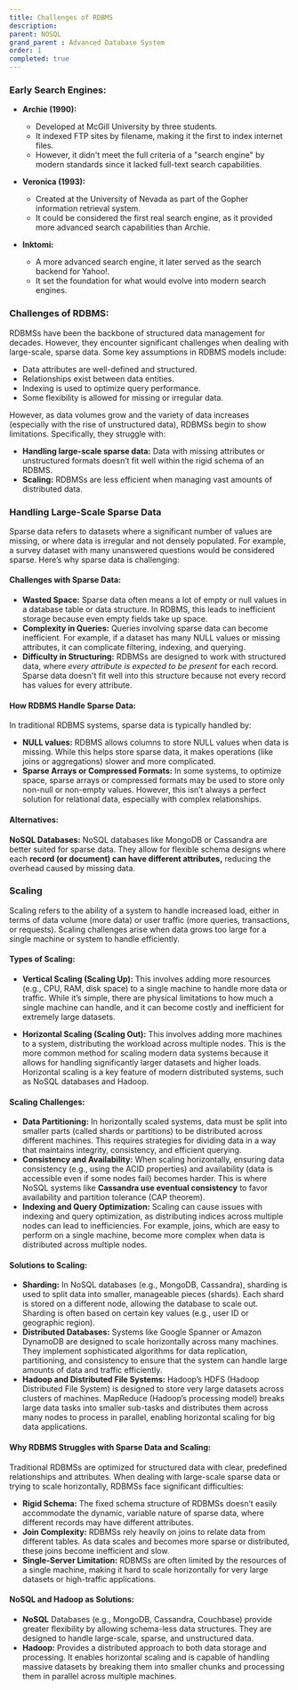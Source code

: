 ```yaml
---
title: Challenges of RDBMS
description:
parent: NOSQL
grand_parent : Advanced Database System
order: 1
completed: true
---
```


### Early Search Engines:

* **Archie (1990):**
    * Developed at McGill University by three students.
    * It indexed FTP sites by filename, making it the first to index internet files.
    * However, it didn't meet the full criteria of a "search engine" by modern standards since it lacked full-text search capabilities.

* **Veronica (1993):**
    * Created at the University of Nevada as part of the Gopher information retrieval system.
    * It could be considered the first real search engine, as it provided more advanced search capabilities than Archie.

* **Inktomi:**
    * A more advanced search engine, it later served as the search backend for Yahoo!.
    * It set the foundation for what would evolve into modern search engines.

### Challenges of RDBMS:
RDBMSs have been the backbone of structured data management for decades. However, they encounter significant challenges when dealing with large-scale, sparse data. Some key assumptions in RDBMS models include:

* Data attributes are well-defined and structured.
* Relationships exist between data entities.
* Indexing is used to optimize query performance.
* Some flexibility is allowed for missing or irregular data.

However, as data volumes grow and the variety of data increases (especially with the rise of unstructured data), RDBMSs begin to show limitations. Specifically, they struggle with:
* **Handling large-scale sparse data:** Data with missing attributes or unstructured formats doesn’t fit well within the rigid schema of an RDBMS.
* **Scaling:** RDBMSs are less efficient when managing vast amounts of distributed data.

### Handling Large-Scale Sparse Data
Sparse data refers to datasets where a significant number of values are missing, or where data is irregular and not densely populated. For example, a survey dataset with many unanswered questions would be considered sparse. Here’s why sparse data is challenging:

#### Challenges with Sparse Data:
* **Wasted Space:** Sparse data often means a lot of empty or null values in a database table or data structure. In RDBMS, this leads to inefficient storage because even empty fields take up space.
* **Complexity in Queries:** Queries involving sparse data can become inefficient. For example, if a dataset has many NULL values or missing attributes, it can complicate filtering, indexing, and querying.
* **Difficulty in Structuring:** RDBMSs are designed to work with structured data, where *every attribute is expected to be present* for each record. Sparse data doesn't fit well into this structure because not every record has values for every attribute.

#### How RDBMS Handle Sparse Data:
In traditional RDBMS systems, sparse data is typically handled by:
* **NULL values:** RDBMS allows columns to store NULL values when data is missing. While this helps store sparse data, it makes operations (like joins or aggregations) slower and more complicated.
* **Sparse Arrays or Compressed Formats:** In some systems, to optimize space, sparse arrays or compressed formats may be used to store only non-null or non-empty values. However, this isn’t always a perfect solution for relational data, especially with complex relationships.

#### Alternatives:
**NoSQL Databases:** NoSQL databases like MongoDB or Cassandra are better suited for sparse data. They allow for flexible schema designs where each **record (or document) can have different attributes,** reducing the overhead caused by missing data.

### Scaling
Scaling refers to the ability of a system to handle increased load, either in terms of data volume (more data) or user traffic (more queries, transactions, or requests). Scaling challenges arise when data grows too large for a single machine or system to handle efficiently.
#### Types of Scaling:
* **Vertical Scaling (Scaling Up):** This involves adding more resources (e.g., CPU, RAM, disk space) to a single machine to handle more data or traffic. While it’s simple, there are physical limitations to how much a single machine can handle, and it can become costly and inefficient for extremely large datasets.

* **Horizontal Scaling (Scaling Out):** This involves adding more machines to a system, distributing the workload across multiple nodes. This is the more common method for scaling modern data systems because it allows for handling significantly larger datasets and higher loads. Horizontal scaling is a key feature of modern distributed systems, such as NoSQL databases and Hadoop.

#### Scaling Challenges:
* **Data Partitioning:** In horizontally scaled systems, data must be split into smaller parts (called shards or partitions) to be distributed across different machines. This requires strategies for dividing data in a way that maintains integrity, consistency, and efficient querying.
* **Consistency and Availability:** When scaling horizontally, ensuring data consistency (e.g., using the ACID properties) and availability (data is accessible even if some nodes fail) becomes harder. This is where NoSQL systems like **Cassandra use eventual consistency** to favor availability and partition tolerance (CAP theorem).
* **Indexing and Query Optimization:** Scaling can cause issues with indexing and query optimization, as distributing indices across multiple nodes can lead to inefficiencies. For example, joins, which are easy to perform on a single machine, become more complex when data is distributed across multiple nodes.

#### Solutions to Scaling:
* **Sharding:** In NoSQL databases (e.g., MongoDB, Cassandra), sharding is used to split data into smaller, manageable pieces (shards). Each shard is stored on a different node, allowing the database to scale out. Sharding is often based on certain key values (e.g., user ID or geographic region).
* **Distributed Databases:** Systems like Google Spanner or Amazon DynamoDB are designed to scale horizontally across many machines. They implement sophisticated algorithms for data replication, partitioning, and consistency to ensure that the system can handle large amounts of data and traffic efficiently.
* **Hadoop and Distributed File Systems:** Hadoop’s HDFS (Hadoop Distributed File System) is designed to store very large datasets across clusters of machines. MapReduce (Hadoop’s processing model) breaks large data tasks into smaller sub-tasks and distributes them across many nodes to process in parallel, enabling horizontal scaling for big data applications.

#### Why RDBMS Struggles with Sparse Data and Scaling:
Traditional RDBMSs are optimized for structured data with clear, predefined relationships and attributes. When dealing with large-scale sparse data or trying to scale horizontally, RDBMSs face significant difficulties:
* **Rigid Schema:** The fixed schema structure of RDBMSs doesn’t easily accommodate the dynamic, variable nature of sparse data, where different records may have different attributes.
* **Join Complexity:** RDBMSs rely heavily on joins to relate data from different tables. As data scales and becomes more sparse or distributed, these joins become inefficient and slow.
* **Single-Server Limitation:** RDBMSs are often limited by the resources of a single machine, making it hard to scale horizontally for very large datasets or high-traffic applications.

#### NoSQL and Hadoop as Solutions:
* **NoSQL** Databases (e.g., MongoDB, Cassandra, Couchbase) provide greater flexibility by allowing schema-less data structures. They are designed to handle large-scale, sparse, and unstructured data.
* **Hadoop:** Provides a distributed approach to both data storage and processing. It enables horizontal scaling and is capable of handling massive datasets by breaking them into smaller chunks and processing them in parallel across multiple machines.

